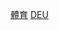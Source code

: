 {{asbox
|image=Flag of Germany.svg
|category=德國體育人物小作品
|subject=關於[[德國]][[:Category:德國體育人物|體育人物]]（包括[[纳粹德国|納粹時期]]）的
|name=Template:德國體育人物小作品
}}<noinclude>
[[Category:德國人物小作品模板|體育‎]]
[[Category:德国体育人物小作品| ]]
[[Category:各國體育人物小作品模板|DEU]]
</noinclude>